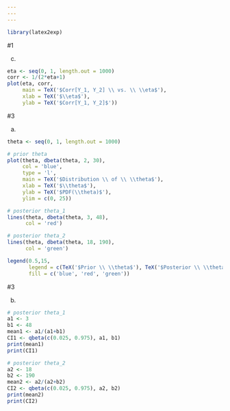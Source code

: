 ```yaml
---
---
---
```


```r
library(latex2exp)
```

#1

c)  

```r
eta <- seq(0, 1, length.out = 1000)
corr <- 1/(2*eta+1)
plot(eta, corr,
     main = TeX('$Corr[Y_1, Y_2] \\ vs. \\ \\eta$'),
     xlab = TeX('$\\eta$'),
     ylab = TeX('$Corr[Y_1, Y_2]$'))
```

\newpage

#3

a)  

```r
theta <- seq(0, 1, length.out = 1000)

# prior theta
plot(theta, dbeta(theta, 2, 30),
     col = 'blue',
     type = 'l',
     main = TeX('$Distribution \\ of \\ \\theta$'),
     xlab = TeX('$\\theta$'),
     ylab = TeX('$PDF(\\theta)$'),
     ylim = c(0, 25))

# posterior theta_1
lines(theta, dbeta(theta, 3, 48),
      col = 'red')

# posterior theta_2
lines(theta, dbeta(theta, 18, 190),
      col = 'green')

legend(0.5,15, 
       legend = c(TeX('$Prior \\ \\theta$'), TeX('$Posterior \\ \\theta_1'), TeX('$Posterior \\ \\theta_2')),
       fill = c('blue', 'red', 'green'))
```

\newpage

#3

b)  

```r
# posterior theta_1
a1 <- 3
b1 <- 48
mean1 <- a1/(a1+b1)
CI1 <- qbeta(c(0.025, 0.975), a1, b1)
print(mean1)
print(CI1)
```

```r
# posterior theta_2
a2 <- 18
b2 <- 190
mean2 <- a2/(a2+b2)
CI2 <- qbeta(c(0.025, 0.975), a2, b2)
print(mean2)
print(CI2)
```
